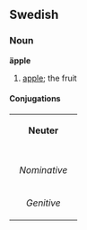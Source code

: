 ==Swedish==
===Noun===
'''äpple'''

#[[apple]]; the fruit

====Conjugations====
{| border=1 cellspacing=0 
| bgcolor=#FFFFF0 colspan=5 align=center | '''Neuter''' 
|- 
|- bgcolor=#FFFFF0 align=center 
! rowspan=2 | 
| colspan=2 width=105 | ''Singular'' 
| colspan=2 | ''Plural'' 
|- bgcolor=#FFFFF0 align=center 
| width=105 | ''Indefinite'' 
| width=105 | ''Definite'' 
| width=105 | ''Indefinite'' 
|  width=105 | ''Definite'' 
|- align=center 
| width=105 bgcolor=#FFFFF0 | ''Nominative'' 
| [[äpple]] 
| [[äpplet]] 
| [[äpple]] 
| [[äpplen]] 
|- align=center 
| width=105 bgcolor=#FFFFF0 | ''Genitive'' 
| [[äpples]] 
| [[äpplets]] 
| [[äpples]] 
| [[äpplens]]  
|}